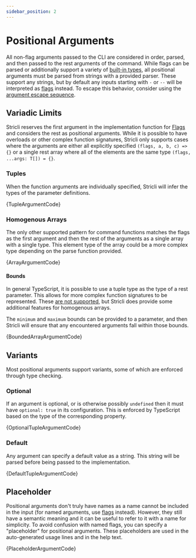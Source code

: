 ```yaml
---
sidebar_position: 2
---
```



# Positional Arguments

All non-flag arguments passed to the CLI are considered in order, parsed, and then passed to the rest arguments of the command. While flags can be parsed or additionally support a variety of [built-in types](flags.mdx#types), all positional arguments must be parsed from strings with a provided parser. These support any strings, but by default any inputs starting with `-` or `--` will be interpreted as [flags](./flags) instead. To escape this behavior, consider using the [argument escape sequence](../configuration#argument-escape-sequence).

## Variadic Limits

Stricli reserves the first argument in the implementation function for [Flags](./flags.mdx) and considers the rest as positional arguments. While it is possible to have overloads or other complex function signatures, Stricli only supports cases where the arguments are either all explicitly specified `(flags, a, b, c) => {}` or a single rest array where all of the elements are the same type `(flags, ...args: T[]) = {}`.

### Tuples

When the function arguments are individually specified, Stricli will infer the types of the parameter definitions.


<StricliPlayground filename="tuple-argument" rootExport="root" appName="run" defaultInput="a b">
    {TupleArgumentCode}
</StricliPlayground>

### Homogenous Arrays

The only other supported pattern for command functions matches the flags as the first argument and then the rest of the arguments as a single array with a single type. This element type of the array could be a more complex type depending on the parse function provided.


<StricliPlayground filename="array-argument" rootExport="root" appName="run" defaultInput="a b c">
    {ArrayArgumentCode}
</StricliPlayground>

#### Bounds

In general TypeScript, it is possible to use a tuple type as the type of a rest parameter. This allows for more complex function signatures to be represented. These [are not supported](#variadic-limits), but Stricli does provide some additional features for homogenous arrays.

The `minimum` and `maximum` bounds can be provided to a parameter, and then Stricli will ensure that any encountered arguments fall within those bounds.


<StricliPlayground filename="bounded-array-argument" rootExport="root" appName="run" defaultInput="12 34 56">
    {BoundedArrayArgumentCode}
</StricliPlayground>

## Variants

Most positional arguments support variants, some of which are enforced through type checking.

### Optional

If an argument is optional, or is otherwise possibly `undefined` then it must have `optional: true` in its configuration. This is enforced by TypeScript based on the type of the corresponding property.


<StricliPlayground filename="optional-tuple-argument" rootExport="root" appName="run" defaultInput="Your Name">
    {OptionalTupleArgumentCode}
</StricliPlayground>

### Default

Any argument can specify a default value as a string. This string will be parsed before being passed to the implementation.


<StricliPlayground filename="default-tuple-argument" rootExport="root" appName="run" defaultInput="">
    {DefaultTupleArgumentCode}
</StricliPlayground>

## Placeholder

Positional arguments don't truly have names as a name cannot be included in the input (for named arguments, use [flags](./flags.mdx) instead). However, they still have a semantic meaning and it can be useful to refer to it with a name for simplicity. To avoid confusion with named flags, you can specify a "placeholder" for positional arguments. These placeholders are used in the auto-generated usage lines and in the help text.


<StricliPlayground filename="placeholder-argument" rootExport="root" appName="run" defaultInput="--help">
    {PlaceholderArgumentCode}
</StricliPlayground>
